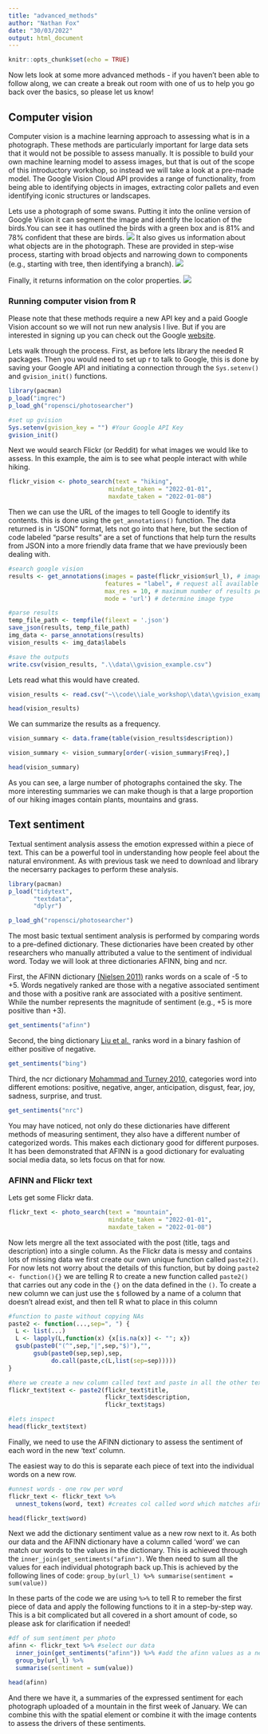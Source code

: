 ```yaml
---
title: "advanced_methods"
author: "Nathan Fox"
date: "30/03/2022"
output: html_document
---
```


```r
knitr::opts_chunk$set(echo = TRUE)
```

Now lets look at some more advanced methods - if you haven't been able to follow along, we can create a break out room with one of us to help you go back over the basics, so please let us know!

## Computer vision

Computer vision is a machine learning approach to assessing what is in a photograph. These methods are particularly important for large data sets that it would not be possible to assess manually. It is possible to build your own machine learning model to assess images, but that is out of the scope of this introductory workshop, so instead we will take a look at a pre-made model. The Google Vision Cloud API provides a range of functionality, from being able to identifying objects in images, extracting color pallets and even identifying iconic structures or landscapes.

Lets use a photograph of some swans. Putting it into the online version of Google Vision it can segment the image and identify the location of the birds.You can see it has outlined the birds with a green box and is 81% and 78% confident that these are birds.
![](C:/Users/n_fox/Documents/code/iale_workshop/tutorial_figures/vision_a.PNG)
It also gives us information about what objects are in the photograph. These are provided in step-wise process, starting with broad objects and narrowing down to components (e.g., starting with tree, then identifying a branch).
![](C:/Users/n_fox/Documents/code/iale_workshop/tutorial_figures/vision_b.PNG)

Finally, it returns information on the color properties. 
![](C:/Users/n_fox/Documents/code/iale_workshop/tutorial_figures/vision_c.PNG)

### Running computer vision from R

Please note that these methods require a new API key and a paid Google Vision account so we will not run new analysis l live. But if you are interested in signing up you can check out the Google [website ](https://cloud.google.com/vision).

Lets walk through the process. First, as before lets library the needed R packages. Then you would need to set up r to talk to Google, this is done by saving your Google API and initiating a connection through the `Sys.setenv()` and `gvision_init()` functions.

```r
library(pacman)
p_load("imgrec")
p_load_gh("ropensci/photosearcher")

#set up gvision
Sys.setenv(gvision_key = "") #Your Google API Key
gvision_init()
```

Next we would search Flickr (or Reddit) for what images we would like to assess. In this example, the aim is to see what people interact with while hiking. 

```r
flickr_vision <- photo_search(text = "hiking",
                            mindate_taken = "2022-01-01",
                            maxdate_taken = "2022-01-08")
```

Then we can use the URL of the images to tell Google to identify its contents. this is done using the `get_annotations()` function. The data returned is in "JSON" format, lets not go into that here, but the section of code labeled "parse results" are a set of functions that help turn the results from JSON into a more friendly data frame that we have previously been dealing with.

```r
#search google vision
results <- get_annotations(images = paste(flickr_vision$url_l), # image url
                           features = "label", # request all available features
                           max_res = 10, # maximum number of results per feature
                           mode = 'url') # determine image type

#parse results
temp_file_path <- tempfile(fileext = '.json')
save_json(results, temp_file_path)
img_data <- parse_annotations(results)
vision_results <- img_data$labels

#save the outputs
write.csv(vision_results, ".\\data\\gvision_example.csv")
```

Lets read what this would have created.

```r
vision_results <- read.csv("~\\code\\iale_workshop\\data\\gvision_example.csv")

head(vision_results)
```

We can summarize the results as a frequency. 

```r
vision_summary <- data.frame(table(vision_results$description))

vision_summary <- vision_summary[order(-vision_summary$Freq),]

head(vision_summary)

```

As you can see, a large number of photographs contained the sky. The more interesting summaries we can make though is that a large proportion of our hiking images contain plants, mountains and grass. 

## Text sentiment

Textual sentiment analysis assess the emotion expressed within a piece of text. This can be a powerful tool in understanding how people feel about the natural environment. As with previous task we need to download and  library the necersarry packages to perform these analysis.

```r
library(pacman)
p_load("tidytext",
       "textdata",
       "dplyr")

p_load_gh("ropensci/photosearcher")
```

The most basic textual sentiment analysis is performed by comparing words to a pre-defined dictionary. These dictionaries have been created by other researchers who manually attributed a value to the sentiment of individual word. Today we will look at three dictionaries AFINN, bing and ncr. 

First, the AFINN dictionary [(Nielsen 2011)](https://arxiv.org/abs/1103.2903) ranks words on a scale of -5 to +5. Words negatively ranked are those with a negative associated sentiment and those with a positive rank are associated with a positive sentiment. While the number represents the magnitude of sentiment (e.g., +5 is more positive than +3).

```r
get_sentiments("afinn")
```

Second, the bing dictionary [Liu et al. ](https://www.morganclaypool.com/doi/abs/10.2200/s00416ed1v01y201204hlt016?casa_token=zVb-dykzCngAAAAA:joawB4fnvH6TWALFJeKJS8HiQQ07g920cdnjogMvSesova-GyXExeT7wwFkW2C6XjppwyThDHA) ranks word in a binary fashion of either positive of negative.

```r
get_sentiments("bing")
```

Third, the ncr dictionary [Mohammad and Turney 2010,](https://arxiv.org/pdf/1308.6297.pdf) categories word into different emotions: positive, negative, anger, anticipation, disgust, fear, joy, sadness, surprise, and trust.

```r
get_sentiments("nrc")
```

You may have noticed, not only do these dictionaries have different methods of measuring sentiment, they also have a different number of categorized words. This makes each dictionary good for different purposes. It has been demonstrated that AFINN is a good dictionary for evaluating social media data, so lets focus on that for now. 

### AFINN and Flickr text

Lets get some Flickr data.

```r
flickr_text <- photo_search(text = "mountain",
                            mindate_taken = "2022-01-01",
                            maxdate_taken = "2022-01-08")
```

Now lets mergre all the text associated with the post (title, tags and description) into a single column. As the Flickr data is messy and contains lots of missing data we first create our own unique function called `paste2()`. For now lets not worry about the details of this function, but by doing `paste2 <- function(){}` we are telling R to create a new function called `paste2()` that carries out any code in the `{}` on the data defined in the `()`. To create a new column we can just use the `$` followed by a name of a column that doesn't alread exist, and then tell R what to place in this column


```r
#function to paste without copying NAs
paste2 <- function(...,sep=", ") {
  L <- list(...)
  L <- lapply(L,function(x) {x[is.na(x)] <- ""; x})
  gsub(paste0("(^",sep,"|",sep,"$)"),"",
       gsub(paste0(sep,sep),sep,
            do.call(paste,c(L,list(sep=sep)))))
}

#here we create a new column called text and paste in all the other text from that row
flickr_text$text <- paste2(flickr_text$title, 
                           flickr_text$description, 
                           flickr_text$tags) 

#lets inspect
head(flickr_text$text)
```

Finally, we need to use the AFINN dictionary to assess the sentiment of each word in the new 'text' column. 


The easiest way to do this is separate each piece of text into the individual words on a new row. 

```r
#unnest words - one row per word
flickr_text <- flickr_text %>%
  unnest_tokens(word, text) #creates col called word which matches afinn dictionary

head(flickr_text$word)
```

Next we add the dictionary sentiment value as a new row next to it. As both our data and the AFINN dictionary have a column called 'word' we can match our words to the values in the dictionary. This is achieved through the  `inner_join(get_sentiments("afinn")`. We then need to sum all the values for each individual photograph back up.This is achieved by the following lines of code: `group_by(url_l) %>% summarise(sentiment = sum(value))`

In these parts of the code we are using `%>%` to tell R to remeber the first piece of data and apply the following functions to it in a step-by-step way. This is a bit complicated but all covered in a short amount of code, so please ask for clarification if needed!

```r
#df of sum sentiment per photo 
afinn <- flickr_text %>% #select our data
  inner_join(get_sentiments("afinn")) %>% #add the afinn values as a new column
  group_by(url_l) %>%
  summarise(sentiment = sum(value))

head(afinn)
```

And there we have it, a summaries of the expressed sentiment for each photograph uploaded of a mountain in the first week of January. We can combine this with the spatial element or combine it with the image contents to assess the drivers of these sentiments. 
